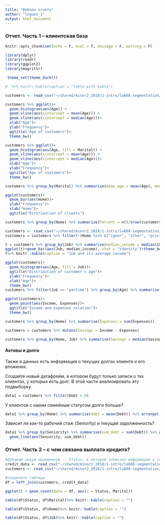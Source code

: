 ```yaml
---
title: "Шаблон отчета"
author: "lnguen_1"
output: html_document
---
```


### Отчет. Часть 1 -- клиентская база
```r
knitr::opts_chunk$set(echo = F, eval = T, message = F, warning = F)

```

```r
library(dplyr) 
library(readr)
library(ggplot2)
library(magrittr)
```

```r
 theme_set(theme_dark())
```

```r
#  %>% knitr::kable(caption = "Table with kable")
``` 

```r
customers <- read_csv("~/shared/minor2_2018/1-intro/lab08-segmentation/customers.csv") 
```

```r
customers %>% ggplot()+ 
  geom_histogram(aes(Age)) + 
  geom_vline(aes(xintercept = mean(Age))) + 
  geom_vline(aes(xintercept = median(Age)))+
  xlab("Age")+
  ylab("Frequency")+
  ggtitle("Age of customers")+
  theme_bw()

```


```r
customers %>% ggplot()+ 
  geom_histogram(aes(Age, fill = Marital)) + 
  geom_vline(aes(xintercept = mean(Age))) + 
  geom_vline(aes(xintercept = median(Age)))+
  xlab("Age")+
  ylab("Frequency")+
  ggtitle("Age of customers")+
  theme_bw()
```


```r
customers %>% group_by(Marital) %>% summarise(mean_age = mean(Age), median_age = median(Age))%>% knitr::kable(caption = "Average and median age of each clients for each marital status")
```


```r
ggplot(customers)+
  geom_bar(aes(Home))+
  ylab("Frequency")+
  xlab("Home")+
  ggtitle("Distribution of clients")

```


```r

customers %>% group_by(Home) %>% summarise(Percent = n()/nrow(customers)*100)%>% knitr::kable(caption = "Proportion of Home")

```


```r
customers <- read_csv("~/shared/minor2_2018/1-intro/lab08-segmentation/customers.csv") 
customers = customers %>% filter(!(Home %in% c("ignor", "other", "priv")))

```


```r
t = customers %>% group_by(Job) %>% summarise(median_income = median(Income))
ggplot(t)+geom_bar(aes(Job, median_income), stat = "identity")+theme_bw()+ggtitle("Job and income relation")+ylab("Average income")
t%>% knitr::kable(caption = "Job and its average income")
```



```r
ggplot(customers)+
  geom_histogram(aes(Age, fill = Job))+
  ggtitle("Distribution of customer's age")+
  ylab("Frequency")+
  xlab("Age")+
  theme_bw()
customers %>% filter(Job == "partime") %>% group_by(Age) %>% summarise(count_partime = n()) %>% head(5) %>% arrange(-count_partime)%>% knitr::kable(caption = "")
```


```r
ggplot(customers)+
  geom_point(aes(Income, Expenses))+
  ggtitle("Income and expenses relation")+
  theme_bw()
```


```r
customers %>% group_by(Home) %>% summarise(Expenses = sum(Expenses))
```


```r
customers = customers %>% mutate(Savings = Income - Expenses)
```


```r
customers %>% group_by(Home, Job) %>% summarise(Savings = median(Savings)) %>% arrange(-Savings)%>%head(5) %>%  knitr::kable(caption = "Top median savings of home status")
```

#### Активы и долги

Также в данных есть информация о текущих долгах клиента и его вложених. 

Создайте новый датафрейм, в котором будут только записи о тех клиентах, у которых есть долг. В этой части анализировать эту подвыборку.

```r
data1 = customers %>% filter(Debt > 0)
```

У клиентов с каким семейным статусом долги больше? 

```r
data1 %>% group_by(Home) %>% summarise(debt = mean(Debt)) %>% arrange(-debt)
```

Зависит ли как-то рабочий стаж (Seniority) и текущая задолженность?

```r
data1 %>% group_by(Seniority) %>% summarise(sum_debt = sum(Debt)) %>% ggplot()+
  geom_line(aes(Seniority, sum_debt))
```

### Отчет. Часть 2 -- с чем связана выплата кредита?

```r
#Добавим новую переменную -- Status, в которой записана информация о том, вернул ли клиент кредит или нет. 
credit_data <- read_csv("~/shared/minor2_2018/1-intro/lab08-segmentation/credit-data.csv")
customers <- read_csv("~/shared/minor2_2018/1-intro/lab08-segmentation/customers.csv") 

#соедините таблицы
df = left_join(customers, credit_data)

```

```r
ggplot() + geom_count(data = df, aes(x = Status, Marital))

table(df$Status, df$Marital)%>% knitr::kable(caption = "")

```
```r
table(df$Status, df$Home)%>% knitr::kable(caption = "")

table(df$Status, df$Job)%>% knitr::kable(caption = "")

```
